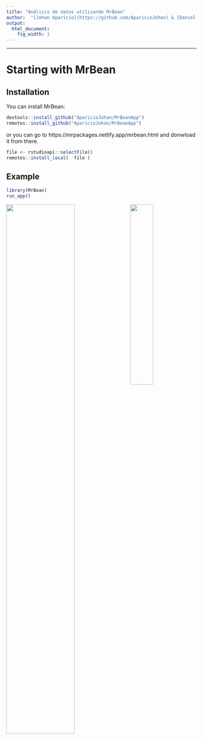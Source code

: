 ---
title: "Análisis de datos utilizando MrBean"
author:  "[Johan Aparicio](https://github.com/AparicioJohan) & [Daniel Ariza-Suarez](https://github.com/darizasu) at [CIAT](https://ciat.cgiar.org/?lang=es), 24/11/2020"
output:
  html_document:
    fig_width: 1
---

----

# Starting with MrBean

## Installation

You can install MrBean:

``` r
devtools::install_github("AparicioJohan/MrBeanApp")       
remotes::install_github("AparicioJohan/MrBeanApp")   
```
or you can go to https://mrpackages.netlify.app/mrbean.html and donwload it from there.

```r
file <- rstudioapi::selectFile()
remotes::install_local(  file )
```

## Example

``` r
library(MrBean)
run_app()
```

<img src="images/people.PNG" class="center" width="35%" align="right"/>

<img src="images/Alianza_logo_ancho_espanol.png" class="center" width="60%"/>



